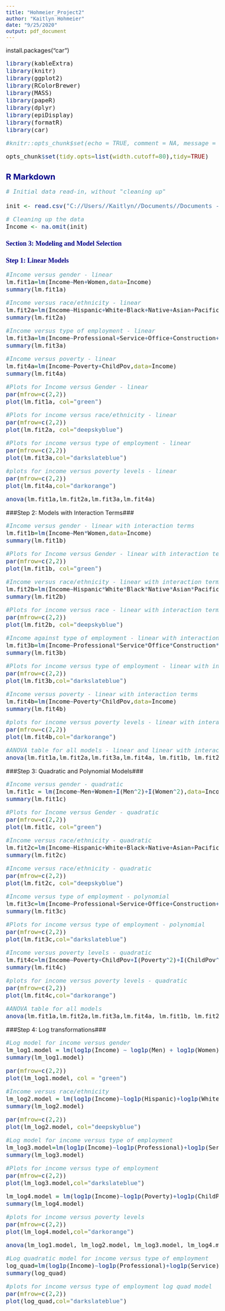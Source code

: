 ---
title: "Hohmeier_Project2"
author: "Kaitlyn Hohmeier"
date: "9/25/2020"
output: pdf_document
---
  <style type="text/css">
  
  body{ /* Normal  */
      font-size: 16px;
  }
td {  /* Table  */
    font-size: 8px;
}
h1.title {
  font-size: 38px;
  color: DarkRed;
}
h1 { /* Header 1 */
    font-size: 28px;
  color: DarkBlue;
}
h2 { /* Header 2 */
    font-size: 22px;
  color: DarkBlue;
}
h3 { /* Header 3 */
    font-size: 18px;
  font-family: "Times New Roman", Times, serif;
  color: DarkBlue;
}
code.r{ /* Code block */
    font-size: 16px;
}
pre { /* Code block - determines code spacing between lines */
    font-size: 16px;
}
</style>

install.packages("car")

```{r}
library(kableExtra)
library(knitr)
library(ggplot2)
library(RColorBrewer)
library(MASS)
library(papeR)
library(dplyr)
library(epiDisplay)
library(formatR)
library(car)
```


```{r setup, include=FALSE}
#knitr::opts_chunk$set(echo = TRUE, comment = NA, message = FALSE)
```

```{r, echo = F}
opts_chunk$set(tidy.opts=list(width.cutoff=80),tidy=TRUE)
```
## R Markdown ##

```{r}
# Initial data read-in, without "cleaning up"

init <- read.csv("C://Users//Kaitlyn//Documents//Documents - Old Laptop//College Work//3rd year Junior//Semester 1//STT 450//Project//US Census Data Sets//acs2015_census_tract_data.csv")
```

```{r}
# Cleaning up the data
Income <- na.omit(init)
```

### Section 3: Modeling and Model Selection ###

### Step 1: Linear Models ###
```{r}
#Income versus gender - linear
lm.fit1a=lm(Income~Men+Women,data=Income)
summary(lm.fit1a)
```

```{r}
#Income versus race/ethnicity - linear
lm.fit2a=lm(Income~Hispanic+White+Black+Native+Asian+Pacific,data=Income)
summary(lm.fit2a)
```

```{r}
#Income versus type of employment - linear
lm.fit3a=lm(Income~Professional+Service+Office+Construction+Production,data=Income)
summary(lm.fit3a)
```

```{r}
#Income versus poverty - linear
lm.fit4a=lm(Income~Poverty+ChildPov,data=Income)
summary(lm.fit4a)
```

```{r}
#Plots for Income versus Gender - linear
par(mfrow=c(2,2))
plot(lm.fit1a, col="green")
```

```{r}
#Plots for income versus race/ethnicity - linear
par(mfrow=c(2,2))
plot(lm.fit2a, col="deepskyblue")
```

```{r}
#Plots for income versus type of employment - linear
par(mfrow=c(2,2))
plot(lm.fit3a,col="darkslateblue")
```

```{r}
#plots for income versus poverty levels - linear
par(mfrow=c(2,2))
plot(lm.fit4a,col="darkorange")
```

```{r}
anova(lm.fit1a,lm.fit2a,lm.fit3a,lm.fit4a)
```
###Step 2: Models with Interaction Terms###

```{r}
#Income versus gender - linear with interaction terms
lm.fit1b=lm(Income~Men*Women,data=Income)
summary(lm.fit1b)
```

```{r}
#Plots for Income versus Gender - linear with interaction terms
par(mfrow=c(2,2))
plot(lm.fit1b, col="green")
```


```{r}
#Income versus race/ethnicity - linear with interaction terms
lm.fit2b=lm(Income~Hispanic*White*Black*Native*Asian*Pacific,data=Income)
summary(lm.fit2b)
```

```{r}
#Plots for income versus race - linear with interaction terms
par(mfrow=c(2,2))
plot(lm.fit2b, col="deepskyblue")
```

```{r}
#Income against type of employment - linear with interaction terms
lm.fit3b=lm(Income~Professional*Service*Office*Construction*Production,data=Income)
summary(lm.fit3b)
```

```{r}
#Plots for income versus type of employment - linear with interaction terms
par(mfrow=c(2,2))
plot(lm.fit3b,col="darkslateblue")
```

```{r}
#Income versus poverty - linear with interaction terms
lm.fit4b=lm(Income~Poverty*ChildPov,data=Income)
summary(lm.fit4b)
```

```{r}
#plots for income versus poverty levels - linear with interaction terms
par(mfrow=c(2,2))
plot(lm.fit4b,col="darkorange")
```

```{r}
#ANOVA table for all models - linear and linear with interaction terms
anova(lm.fit1a,lm.fit2a,lm.fit3a,lm.fit4a, lm.fit1b, lm.fit2b, lm.fit3b, lm.fit4b)
```

###Step 3: Quadratic and Polynomial Models###

```{r}
#Income versus gender - quadratic
lm.fit1c = lm(Income~Men+Women+I(Men^2)+I(Women^2),data=Income)
summary(lm.fit1c)
```
```{r}
#Plots for Income versus Gender - quadratic
par(mfrow=c(2,2))
plot(lm.fit1c, col="green")
```

```{r}
#Income versus race/ethnicity - quadratic
lm.fit2c=lm(Income~Hispanic+White+Black+Native+Asian+Pacific+I(Hispanic^2)+I(White^2)+I(Black^2)+I(Native^2)+I(Asian^2)+I(Pacific^2), data = Income)
summary(lm.fit2c)
```

```{r}
#Income versus race/ethnicity - quadratic
par(mfrow=c(2,2))
plot(lm.fit2c, col="deepskyblue")
```

```{r}
#Income versus type of employment - polynomial
lm.fit3c=lm(Income~Professional+Service+Office+Construction+Production+I(Professional^2)+I(Service^2)+I(Office^2)+I(Construction^2)+I(Production^2)+I(Professional^3)+I(Service^3)+I(Office^3)+I(Construction^3)+I(Production^3),data=Income)
summary(lm.fit3c)
```

```{r}
#Plots for income versus type of employment - polynomial
par(mfrow=c(2,2))
plot(lm.fit3c,col="darkslateblue")
```

```{r}
#Income versus poverty levels - quadratic
lm.fit4c=lm(Income~Poverty+ChildPov+I(Poverty^2)+I(ChildPov^2),data=Income)
summary(lm.fit4c)
```

```{r}
#plots for income versus poverty levels - quadratic
par(mfrow=c(2,2))
plot(lm.fit4c,col="darkorange")
```

```{r}
#ANOVA table for all models
anova(lm.fit1a,lm.fit2a,lm.fit3a,lm.fit4a, lm.fit1b, lm.fit2b, lm.fit3b, lm.fit4b,lm.fit1c,lm.fit2c,lm.fit3c,lm.fit4c)
```

###Step 4: Log transformations###

```{r}
#Log model for income versus gender
lm_log1.model = lm(log1p(Income) ~ log1p(Men) + log1p(Women), data = Income)
summary(lm_log1.model)
```

```{r}
par(mfrow=c(2,2))
plot(lm_log1.model, col = "green")
```

```{r}
#Income versus race/ethnicity
lm_log2.model = lm(log1p(Income)~log1p(Hispanic)+log1p(White)+log1p(Black)+log1p(Native)+log1p(Asian)+log1p(Pacific),data=Income)
summary(lm_log2.model)
```

```{r}
par(mfrow=c(2,2))
plot(lm_log2.model, col="deepskyblue")
```

```{r}
#Log model for income versus type of employment
lm_log3.model=lm(log1p(Income)~log1p(Professional)+log1p(Service)+log1p(Office)+log1p(Construction)+log1p(Production),data=Income)
summary(lm_log3.model)
```

```{r}
#Plots for income versus type of employment
par(mfrow=c(2,2))
plot(lm_log3.model,col="darkslateblue")
```

```{r}
lm_log4.model = lm(log1p(Income)~log1p(Poverty)+log1p(ChildPov), data = Income)
summary(lm_log4.model)
```

```{r}
#plots for income versus poverty levels
par(mfrow=c(2,2))
plot(lm_log4.model,col="darkorange")
```

```{r}
anova(lm_log1.model, lm_log2.model, lm_log3.model, lm_log4.model)
```

```{r}
#Log quadratic model for income versus type of employment
log_quad=lm(log1p(Income)~log1p(Professional)+log1p(Service)+log1p(Office)+log1p(Construction)+log1p(Production) + I(log1p(Professional)^2) + I(log1p(Service)^2) + I(log1p(Office)^2) + I(log1p(Construction)^2)  + I(log1p(Production)^2),data=Income)
summary(log_quad)
```

```{r}
#plots for income versus type of employment log quad model
par(mfrow=c(2,2))
plot(log_quad,col="darkslateblue")
```


















